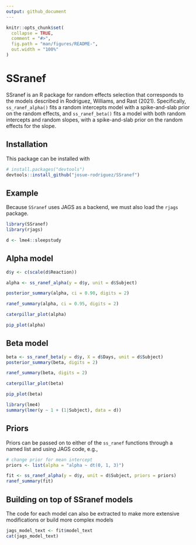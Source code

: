 ```yaml
---
output: github_document
---
```


<!-- README.md is generated from README.Rmd. Please edit that file -->

```r
knitr::opts_chunk$set(
  collapse = TRUE,
  comment = "#>",
  fig.path = "man/figures/README-",
  out.width = "100%"
)
```

# SSranef

<!-- badges: start -->
<!-- badges: end -->

SSranef is an R package for random effects selection that corresponds to the models described in Rodriguez, Williams, and Rast (2021). Specifically, `ss_ranef_alpha()` fits a random intercepts model with a spike-and-slab prior on the random effects, and `ss_ranef_beta()` fits a model with both random intercepts and random slopes, with a spike-and-slab prior on the random effects for the slope. 

## Installation


This package can be installed with 

``` r
# install.packages("devtools")
devtools::install_github("josue-rodriguez/SSranef")
```

## Example

Because `SSranef` uses JAGS as a backend, we must also load the `rjags` package.

```r
library(SSranef)
library(rjags)

d <- lme4::sleepstudy
```

## Alpha model
```r
d$y <- c(scale(d$Reaction))

alpha <- ss_ranef_alpha(y = d$y, unit = d$Subject)

posterior_summary(alpha, ci = 0.90, digits = 2)
```

```r
ranef_summary(alpha, ci = 0.95, digits = 2)
```

```r
caterpillar_plot(alpha)
```

```r
pip_plot(alpha)
```

## Beta model
```r
beta <- ss_ranef_beta(y = d$y, X = d$Days, unit = d$Subject)
posterior_summary(beta, digits = 2)
```

```r
ranef_summary(beta, digits = 2)
```

```r
caterpillar_plot(beta)
```

```r
pip_plot(beta)
```

```r
library(lme4)
summary(lmer(y ~ 1 + (1|Subject), data = d))
```


## Priors

Priors can be passed on to either of the `ss_ranef` functions through a named list and using JAGS code, e.g., 

```r
# change prior for mean intercept
priors <- list(alpha = "alpha ~ dt(0, 1, 3)")

fit <- ss_ranef_alpha(y = d$y, unit = d$Subject, priors = priors)
ranef_summary(fit)
```

## Building on top of SSranef models

The code for each model can also be extracted to make more extensive modifications or build more complex models

```r
jags_model_text <- fit$model_text
cat(jags_model_text)
```

